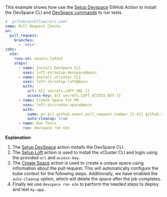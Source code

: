This example shows how use the [Setup Devspace](https://github.com/loft-sh/setup-devspace) GitHub Action to install the DevSpace CLI and [DevSpace commands](https://devspace.sh/cli/docs/configuration/commands/basics) to run tests.

```yaml {11-12,23-24}
# .github/workflows/prs.yaml
name: Pull Request Checks
on:
  pull_request:
    branches:
      - 'main'
jobs:
  e2e:
    runs-on: ubuntu-latest
    steps:
      - name: Install DevSpace CLI
        uses: loft-sh/setup-devspace@main
      - name: Install vCluster CLI
        uses: loft-sh/setup-loft@main
        with:
          url: ${{ secrets.LOFT_URL }}
          access-key: ${{ secrets.LOFT_ACCESS_KEY }}
      - name: Create Space for PR
        uses: loft-sh/create-space@main
        with:
          name: pr-${{ github.event.pull_request.number }}-${{ github.sha }}-${{ github.run_id }}
          auto-cleanup: true
      - name: Run Tests
        run: devspace run e2e
```

**Explanation:**
1. The [Setup DevSpace](https://github.com/loft-sh/setup-devspace) action installs the DevSpace CLI.
2. The [Setup Loft](https://github.com/loft-sh/setup-loft) action is used to install the vCluster CLI and login using the provided `url` and `access-key`.
3. The [Create Space](https://github.com/loft-sh/create-space) action is used to create a unique space using information about the pull request. This will automatically configure the kube context for the following steps. Additionally, we have enabled the `auto-cleanup` option, which will delete the space after the job completes.
4. Finally we use `devspace run e2e` to perform the needed steps to deploy and test `my-app`.

